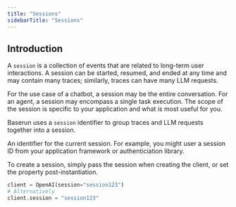 ```yaml
---
title: "Sessions"
sidebarTitle: "Sessions"
---
```


## Introduction

A <code>session</code> is a collection of events that are related to long-term user interactions. A session can be started, resumed, and ended at any time and may contain many traces; similarly, traces can have many LLM requests.

For the use case of a chatbot, a session may be the entire conversation. For an agent, a session may encompass a single task execution. The scope of the session is specific to your application and what is most useful for you.

Baserun uses a <code>session</code> identifier to group traces and LLM requests together into a session.

<Accordion title="OpenAI(session: Optional[str], **kwargs): OpenAI" defaultOpen="true">
  <ParamField path="session" type="string">
    An identifier for the current session. For example, you might user a session ID from your application framework or authenticiation library.
  </ParamField>
</Accordion>

To create a session, simply pass the session when creating the client, or set the property post-instantiation.

```python
client = OpenAI(session="session123")
# Alternatively
client.session = "session123"
```
